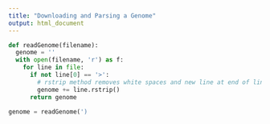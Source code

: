 ```yaml
---
title: "Downloading and Parsing a Genome"
output: html_document
---
```


```python
def readGenome(filename):
  genome = ''
  with open(filename, 'r') as f:
    for line in file:
      if not line[0] == '>':
        # rstrip method removes white spaces and new line at end of line
        genome += line.rstrip()
      return genome

genome = readGenome(')
```

